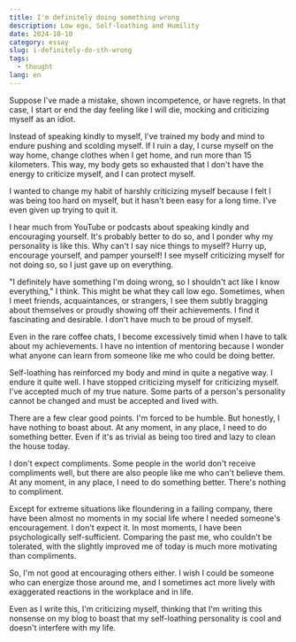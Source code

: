 ```yaml
---
title: I'm definitely doing something wrong
description: Low ego, Self-loathing and Humility
date: 2024-10-10
category: essay
slug: i-definitely-do-sth-wrong
tags:
  - thought
lang: en
---
```


Suppose I've made a mistake, shown incompetence, or have regrets. In that case, I start or end the day feeling like I will die, mocking and criticizing myself as an idiot.

Instead of speaking kindly to myself, I've trained my body and mind to endure pushing and scolding myself. If I ruin a day, I curse myself on the way home, change clothes when I get home, and run more than 15 kilometers. This way, my body gets so exhausted that I don't have the energy to criticize myself, and I can protect myself.

I wanted to change my habit of harshly criticizing myself because I felt I was being too hard on myself, but it hasn't been easy for a long time. I've even given up trying to quit it.

I hear much from YouTube or podcasts about speaking kindly and encouraging yourself. It's probably better to do so, and I ponder why my personality is like this. Why can't I say nice things to myself? Hurry up, encourage yourself, and pamper yourself! I see myself criticizing myself for not doing so, so I just gave up on everything.

"I definitely have something I'm doing wrong, so I shouldn't act like I know everything," I think. This might be what they call low ego. Sometimes, when I meet friends, acquaintances, or strangers, I see them subtly bragging about themselves or proudly showing off their achievements. I find it fascinating and desirable. I don't have much to be proud of myself.

Even in the rare coffee chats, I become excessively timid when I have to talk about my achievements. I have no intention of mentoring because I wonder what anyone can learn from someone like me who could be doing better.

Self-loathing has reinforced my body and mind in quite a negative way. I endure it quite well. I have stopped criticizing myself for criticizing myself. I've accepted much of my true nature. Some parts of a person's personality cannot be changed and must be accepted and lived with.

There are a few clear good points. I'm forced to be humble. But honestly, I have nothing to boast about. At any moment, in any place, I need to do something better. Even if it's as trivial as being too tired and lazy to clean the house today.

I don't expect compliments. Some people in the world don't receive compliments well, but there are also people like me who can't believe them. At any moment, in any place, I need to do something better. There's nothing to compliment.

Except for extreme situations like floundering in a failing company, there have been almost no moments in my social life where I needed someone's encouragement. I don't expect it. In most moments, I have been psychologically self-sufficient. Comparing the past me, who couldn't be tolerated, with the slightly improved me of today is much more motivating than compliments.

So, I'm not good at encouraging others either. I wish I could be someone who can energize those around me, and I sometimes act more lively with exaggerated reactions in the workplace and in life.

Even as I write this, I'm criticizing myself, thinking that I'm writing this nonsense on my blog to boast that my self-loathing personality is cool and doesn't interfere with my life.
